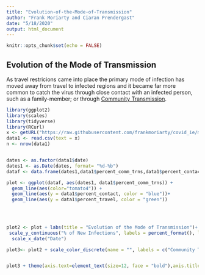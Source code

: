 ```yaml
---
title: "Evolution-of-the-Mode-of-Transmission"
author: "Frank Moriarty and Ciaran Prendergast"
date: "5/18/2020"
output: html_document
---
```


```r
knitr::opts_chunk$set(echo = FALSE)
```

## Evolution of the Mode of Transmission

As travel restricions came into place the primary mode of infection has moved away from travel to infected regions and it became far more common to catch the virus through close contact with an infected person, such as a family-member; or through [Community Transmission](https://en.wikipedia.org/wiki/Transmission_(medicine)). 

```r
library(ggplot2)
library(scales)
library(tidyverse)
library(RCurl)
x <- getURL("https://raw.githubusercontent.com/frankmoriarty/covid_ie/master/doh_covid_ie_cases_analysis.csv")
data1 <- read.csv(text = x)
n <- nrow(data1)


dates <- as.factor(data1$date)
dates1 <- as.Date(dates, format= "%d-%b")
dataf <- data.frame(dates1,data1$percent_comm_trns,data1$percent_contact,data1$percent_travel)

plot <- ggplot(dataf, aes(dates1, data1$percent_comm_trns)) +
  geom_line(aes(color="tomato4")) +
  geom_line(aes(y = data1$percent_contact, color = "blue"))+
  geom_line(aes(y = data1$percent_travel, color = "green"))
  

  

plot2 <- plot + labs(title = "Evolution of the Mode of Transmission")+
 scale_y_continuous("% of New Infections", labels = percent_format(), limits=c(0,1))+
  scale_x_date("Date")

plot3<- plot2 + scale_color_discrete(name = "", labels = c("Community Transmission","Travel-Related","Close Contact"))


plot3 + theme(axis.text=element_text(size=12, face = "bold"),axis.title=element_text(size=14,face="bold"),plot.title= element_text(size=16, face="bold"))
  


```